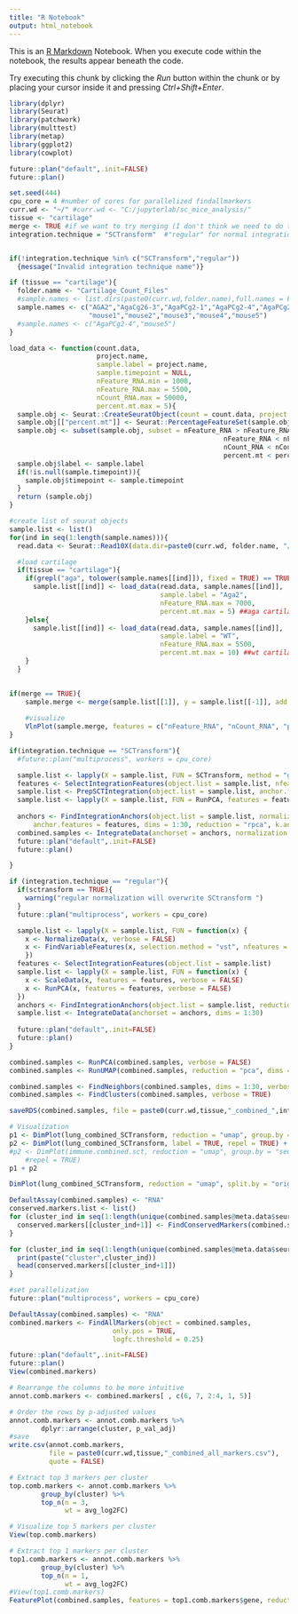 ```yaml
---
title: "R Notebook"
output: html_notebook
---
```


This is an [R Markdown](http://rmarkdown.rstudio.com) Notebook. When you execute code within the notebook, the results appear beneath the code. 

Try executing this chunk by clicking the *Run* button within the chunk or by placing your cursor inside it and pressing *Ctrl+Shift+Enter*. 

```r
library(dplyr)
library(Seurat)
library(patchwork)
library(multtest)
library(metap)
library(ggplot2)
library(cowplot)
```

```r
future::plan("default",.init=FALSE)
future::plan()
```

```r
set.seed(444)
cpu_core = 4 #number of cores for parallelized findallmarkers
curr.wd <- "~/" #curr.wd <- "C:/jupyterlab/sc_mice_analysis/"
tissue <- "cartilage" 
merge <- TRUE #if we want to try merging (I don't think we need to do this)
integration.technique = "SCTransform"  #"regular" for normal integration workflow


if(!integration.technique %in% c("SCTransform","regular"))
  {message("Invalid integration technique name")}
```

```r
if (tissue == "cartilage"){
  folder.name <- "Cartilage_Count_Files"
  #sample.names <- list.dirs(paste0(curr.wd,folder.name),full.names = FALSE, recursive = FALSE) 
  sample.names <- c("AGA2","AgaCg26-3","AgaPCg2-1","AgaPCg2-4","AgaPCg2-6", 
                    "mouse1","mouse2","mouse3","mouse4","mouse5")
  #sample.names <- c("AgaPCg2-4","mouse5")
}

```


```r
load_data <- function(count.data, 
                      project.name, 
                      sample.label = project.name,
                      sample.timepoint = NULL,
                      nFeature_RNA.min = 1000, 
                      nFeature_RNA.max = 5500, 
                      nCount_RNA.max = 50000, 
                      percent.mt.max = 5){
  sample.obj <- Seurat::CreateSeuratObject(count = count.data, project = project.name, min.cells = 3, min.features = 200)
  sample.obj[["percent.mt"]] <- Seurat::PercentageFeatureSet(sample.obj, pattern = "^mt-")
  sample.obj <- subset(sample.obj, subset = nFeature_RNA > nFeature_RNA.min & 
                                                      nFeature_RNA < nFeature_RNA.max & 
                                                      nCount_RNA < nCount_RNA.max & 
                                                      percent.mt < percent.mt.max )
  sample.obj$label <- sample.label
  if(!is.null(sample.timepoint)){
    sample.obj$timepoint <- sample.timepoint
  }
  return (sample.obj)
}
```


```r
#create list of seurat objects
sample.list <- list()
for(ind in seq(1:length(sample.names))){
  read.data <- Seurat::Read10X(data.dir=paste0(curr.wd, folder.name, "/", sample.names[[ind]], "/filtered_feature_bc_matrix/"))

  #load cartilage
  if(tissue == "cartilage"){
    if(grepl("aga", tolower(sample.names[[ind]]), fixed = TRUE) == TRUE){
      sample.list[[ind]] <- load_data(read.data, sample.names[[ind]], 
                                      sample.label = "Aga2", 
                                      nFeature_RNA.max = 7000,
                                      percent.mt.max = 5) ##aga cartilage
    }else{
      sample.list[[ind]] <- load_data(read.data, sample.names[[ind]], 
                                      sample.label = "WT", 
                                      nFeature_RNA.max = 5500,
                                      percent.mt.max = 10) ##wt cartilage
    }
  }
  
```


```r
if(merge == TRUE){
    sample.merge <- merge(sample.list[[1]], y = sample.list[[-1]], add.cell.ids = sample.names, project = paste0("merged_",tissue))
    
    #visualize
    VlnPlot(sample.merge, features = c("nFeature_RNA", "nCount_RNA", "percent.mt"), ncol = 3, group.by = "label")
}
```

```r

if(integration.technique == "SCTransform"){
  #future::plan("multiprocess", workers = cpu_core)

  sample.list <- lapply(X = sample.list, FUN = SCTransform, method = "glmGamPoi") #glmGamPoi improve learning speed
  features <- SelectIntegrationFeatures(object.list = sample.list, nfeatures = 2000)
  sample.list <- PrepSCTIntegration(object.list = sample.list, anchor.features = features)
  sample.list <- lapply(X = sample.list, FUN = RunPCA, features = features)
  
  anchors <- FindIntegrationAnchors(object.list = sample.list, normalization.method = "SCT",
      anchor.features = features, dims = 1:30, reduction = "rpca", k.anchor = 5)
  combined.samples <- IntegrateData(anchorset = anchors, normalization.method = "SCT", dims = 1:30)
  future::plan("default",.init=FALSE)
  future::plan()

}

```

```r
if (integration.technique == "regular"){
  if(sctransform == TRUE){
    warning("regular normalization will overwrite SCtransform ")
  }
  future::plan("multiprocess", workers = cpu_core)

  sample.list <- lapply(X = sample.list, FUN = function(x) {
    x <- NormalizeData(x, verbose = FALSE)
    x <- FindVariableFeatures(x, selection.method = "vst", nfeatures = 2000, verbose = FALSE)
    })
  features <- SelectIntegrationFeatures(object.list = sample.list)
  sample.list <- lapply(X = sample.list, FUN = function(x) {
    x <- ScaleData(x, features = features, verbose = FALSE)
    x <- RunPCA(x, features = features, verbose = FALSE)
  })
  anchors <- FindIntegrationAnchors(object.list = sample.list, reduction = "rpca", dims = 1:30)
  sample.list <- IntegrateData(anchorset = anchors, dims = 1:30)
  
  future::plan("default",.init=FALSE)
  future::plan()
}
```

```r
combined.samples <- RunPCA(combined.samples, verbose = FALSE)
combined.samples <- RunUMAP(combined.samples, reduction = "pca", dims = 1:30)

combined.samples <- FindNeighbors(combined.samples, dims = 1:30, verbose = FALSE)
combined.samples <- FindClusters(combined.samples, verbose = TRUE)

saveRDS(combined.samples, file = paste0(curr.wd,tissue,"_combined_",integration.technique,".rds"))
```

```r
# Visualization
p1 <- DimPlot(lung_combined_SCTransform, reduction = "umap", group.by = "timepoint")
p2 <- DimPlot(lung_combined_SCTransform, label = TRUE, repel = TRUE) + NoLegend()
#p2 <- DimPlot(immune.combined.sct, reduction = "umap", group.by = "seurat_annotations", label = TRUE,
    #repel = TRUE)
p1 + p2

DimPlot(lung_combined_SCTransform, reduction = "umap", split.by = "orig.ident")
```


```r
DefaultAssay(combined.samples) <- "RNA"
conserved.markers.list <- list()
for (cluster_ind in seq(1:length(unique(combined.samples@meta.data$seurat_clusters)))-1){
  conserved.markers[[cluster_ind+1]] <- FindConservedMarkers(combined.samples, ident.1 = cluster_ind, grouping.var = "label", verbose = TRUE)
}
```

```r
for (cluster_ind in seq(1:length(unique(combined.samples@meta.data$seurat_clusters)))-1){
  print(paste("cluster",cluster_ind))
  head(conserved.markers[[cluster_ind+1]])
}
```


```r
#set parallelization 
future::plan("multiprocess", workers = cpu_core)

DefaultAssay(combined.samples) <- "RNA"
combined.markers <- FindAllMarkers(object = combined.samples, 
                          only.pos = TRUE,
                          logfc.threshold = 0.25)  

future::plan("default",.init=FALSE)
future::plan()
View(combined.markers)                                               

```

```r
# Rearrange the columns to be more intuitive
annot.comb.markers <- combined.markers[ , c(6, 7, 2:4, 1, 5)]

# Order the rows by p-adjusted values
annot.comb.markers <- annot.comb.markers %>%
        dplyr::arrange(cluster, p_val_adj)
#save
write.csv(annot.comb.markers, 
          file = paste0(curr.wd,tissue,"_combined_all_markers.csv"), 
          quote = FALSE)

# Extract top 3 markers per cluster
top.comb.markers <- annot.comb.markers %>%
        group_by(cluster) %>%
        top_n(n = 3,
              wt = avg_log2FC)

# Visualize top 5 markers per cluster
View(top.comb.markers)

```

```r
# Extract top 1 markers per cluster
top1.comb.markers <- annot.comb.markers %>%
        group_by(cluster) %>%
        top_n(n = 1,
              wt = avg_log2FC)
#View(top1.comb.markers)
FeaturePlot(combined.samples, features = top1.comb.markers$gene, reduction = "umap", min.cutoff = "q9")

```
